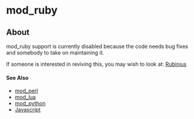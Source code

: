 
# mod_ruby 

 

## About

mod\_ruby support is currently disabled because the code needs bug fixes and somebody to take on maintaining it.

If someone is interested in reviving this, you may wish to look at: [Rubinius](http://rubini.us/)

#### See Also

* [mod\_perl](./mod_perl_1048930.mdx#about)
* [mod\_lua](./mod_lua_1048944.mdx#--)
* [mod\_python](./mod_python_1048940.mdx#eol)
* [Javascript](../Client-and-Developer-Interfaces/JavaScript/index.mdx#api)


